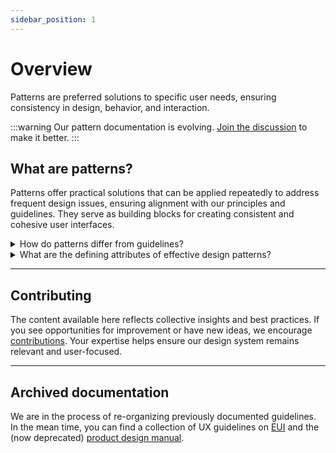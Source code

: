 ```yaml
---
sidebar_position: 1
---
```


# Overview

Patterns are preferred solutions to specific user needs, ensuring consistency in design, behavior, and interaction.

:::warning
Our pattern documentation is evolving. [Join the discussion](https://github.com/elastic/eui/discussions) to make it better.
:::


## What are patterns?

Patterns offer practical solutions that can be applied repeatedly to address frequent design issues, ensuring alignment with our principles and guidelines. They serve as building blocks for creating consistent and cohesive user interfaces.

<details>
    <summary>How do patterns differ from guidelines?</summary>

  Guidelines serve as a roadmap for the effective and consistent use of our components and design elements. They provide:
    * High-level recommendations on how to utilize our EUI components.
    * Insights into the visual and functional aspects of components.
    * Guidance on where a component can be implemented with practical examples, such as "Dashboard Good Practices" and "How to Deal with Colors in Data Visualization."
    * Specific rules to follow when implementing a given design element.

    Patterns represent a set of best practices, interpreting guidelines to ensure consistency at scale.

</details>


<details>
  <summary>What are the defining attributes of effective design patterns?</summary>

  **Task/Goal driven** -
Each pattern is driven by user intent. It offers a useful solution tied to a specific user goal and can be associated with a broader concept or theme.

**Opinionated**  -
Patterns are opinionated solutions tailored to address specific user challenges within Elastic. They represent a set of best practices, interpreting guidelines to ensure consistency at scale.

**Reusable/consistent** -
Patterns are designed for repeatability, suitable for similar situations across different contexts. They are instantly recognizable, practical, and aim to reduce the cognitive load for users.

**Validated** -
Ideally, patterns should undergo validation to ensure their usability. They should be demonstrated to work effectively with a representative sample of users.

**Evolving** -
Patterns are not set in stone, but rather, do evolve over time as problem and solution spaces shift over time.
</details>

---


## Contributing

The content available here reflects collective insights and best practices. If you see opportunities for improvement or have new ideas, we encourage [contributions](https://github.com/elastic/eui/discussions). Your expertise helps ensure our design system remains relevant and user-focused.

---


## Archived documentation

We are in the process of re-organizing previously documented guidelines. In the mean time, you can find a collection of UX guidelines on [EUI](https://eui.elastic.co/#/) and the (now deprecated) [product design manual](https://docs.elastic.dev/design/guidelines).
